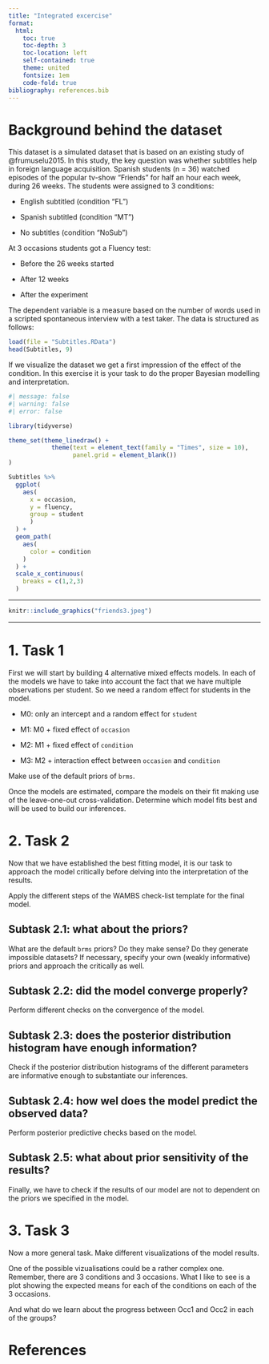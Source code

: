 ```yaml
---
title: "Integrated excercise"
format: 
  html:
    toc: true
    toc-depth: 3
    toc-location: left
    self-contained: true
    theme: united
    fontsize: 1em
    code-fold: true
bibliography: references.bib
---
```


# Background behind the dataset

This dataset is a simulated dataset that is based on an existing study of @frumuselu2015. In this study, the key question was whether subtitles help in foreign language acquisition. Spanish students (n = 36) watched episodes of the popular tv-show "Friends" for half an hour each week, during 26 weeks. The students were assigned to 3 conditions:

-   English subtitled (condition "FL")

-   Spanish subtitled (condition "MT")

-   No subtitles (condition "NoSub")

At 3 occasions students got a Fluency test:

-   Before the 26 weeks started

-   After 12 weeks

-   After the experiment

The dependent variable is a measure based on the number of words used in a scripted spontaneous interview with a test taker. The data is structured as follows:

```r
load(file = "Subtitles.RData")
head(Subtitles, 9)
```

If we visualize the dataset we get a first impression of the effect of the condition. In this exercise it is your task to do the proper Bayesian modelling and interpretation.

```r
#| message: false
#| warning: false
#| error: false

library(tidyverse)

theme_set(theme_linedraw() +
            theme(text = element_text(family = "Times", size = 10),
                  panel.grid = element_blank())
)

Subtitles %>%
  ggplot(
    aes(
      x = occasion,
      y = fluency,
      group = student
      )
  ) +
  geom_path(
    aes(
      color = condition
    )
  ) + 
  scale_x_continuous(
    breaks = c(1,2,3)
  )
```

------------------------------------------------------------------------

```r
knitr::include_graphics("friends3.jpeg")
```

------------------------------------------------------------------------

# 1. Task 1

First we will start by building 4 alternative mixed effects models. In each of the models we have to take into account the fact that we have multiple observations per student. So we need a random effect for students in the model.

-   M0: only an intercept and a random effect for `student`

-   M1: M0 + fixed effect of `occasion`

-   M2: M1 + fixed effect of `condition`

-   M3: M2 + interaction effect between `occasion` and `condition`

Make use of the default priors of `brms`.

Once the models are estimated, compare the models on their fit making use of the leave-one-out cross-validation. Determine which model fits best and will be used to build our inferences.

# 2. Task 2

Now that we have established the best fitting model, it is our task to approach the model critically before delving into the interpretation of the results.

Apply the different steps of the WAMBS check-list template for the final model.

## Subtask 2.1: what about the priors?

What are the default `brms` priors? Do they make sense? Do they generate impossible datasets? If necessary, specify your own (weakly informative) priors and approach the critically as well.

## Subtask 2.2: did the model converge properly?

Perform different checks on the convergence of the model.

## Subtask 2.3: does the posterior distribution histogram have enough information?

Check if the posterior distribution histograms of the different parameters are informative enough to substantiate our inferences.

## Subtask 2.4: how wel does the model predict the observed data?

Perform posterior predictive checks based on the model.

## Subtask 2.5: what about prior sensitivity of the results?

Finally, we have to check if the results of our model are not to dependent on the priors we specified in the model.

# 3. Task 3

Now a more general task. Make different visualizations of the model results. 

One of the possible vizualisations could be a rather complex one. Remember, there are 3 conditions and 3 occasions. What I like to see is a plot showing the expected means for each of the conditions on each of the 3 occasions. 

And what do we learn about the progress between Occ1 and Occ2 in each of the groups?


# References
